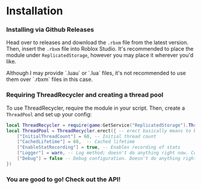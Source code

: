 
# Installation

<Steps>

### Installing via Github Releases

Head over to releases and download the `.rbxm` file from the latest version. Then, insert the `.rbxm` file into Roblox Studio. 
<Callout type="info">
    It's recommended to place the module under `ReplicatedStorage`, however you may place it wherever you'd like. 
</Callout>

<Callout type="warning">
    Although I may provide `.luau` or `.lua` files, it's not recommended to use them over `.rbxm` files in this case.
</Callout>

### Requiring ThreadRecycler and creating a thread pool

To use ThreadRecycler, require the module in your script. Then, create a `ThreadPool` and set up your config:
```lua copy filename="client-or-server.luau"
local ThreadRecycler = require(game:GetService("ReplicatedStorage").ThreadRecycler) 
local ThreadPool = ThreadRecycler.erect({ -- erect basically means to build or create
	["InitialThreadCount"] = 60, -- Initial thread count 
	["CachedLifetime"] = 60,  -- Cached lifetime 
	["EnableStatRecording"] = true, -- Enables recording of stats 
	["Logger"] = warn, -- Log method; doesn't do anything right now. Coming in the future... 
	["Debug"] = false -- Debug configuration. Doesn't do anything right now. Coming in the future... 
})

```
### You are good to go! Check out the API!

</Steps>

